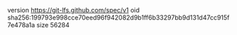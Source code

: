 version https://git-lfs.github.com/spec/v1
oid sha256:199793e998cce70eed96f942082d9b1ff6b33297bb9d131d47cc915f7e478a1a
size 56284
